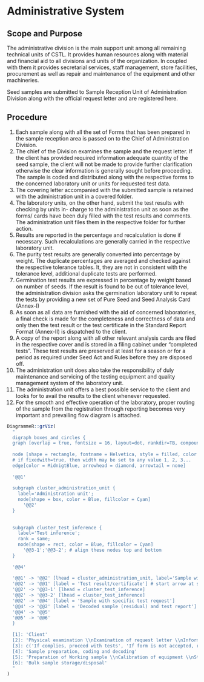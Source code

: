# Administrative System {#adminsys}

## Scope and Purpose

The administrative division is the main support unit among all remaining technical units of CSTL. It provides human resources along with material and financial aid to all divisions and units of the organization. In coupled with them it provides secretarial services, staff management, store facilities, procurement as well as repair and maintenance of the equipment and other machineries.

Seed samples are submitted to Sample Reception Unit of Administration Division along with the official request letter and are registered here.

## Procedure

1. Each sample along with all the set of Forms that has been prepared in the sample reception area is passed on to the Chief of Administration Division.
2. The chief of the Division examines the sample and the request letter. If the client has provided required information adequate quantity of the seed sample, the client will not be made to provide further clarification otherwise the clear information is generally sought before proceeding. The sample is coded and distributed along with the respective forms to the concerned laboratory unit or units for requested test data.
3. The covering letter accompanied with the submitted sample is retained with the administration unit in a covered folder.
4. The laboratory units, on the other hand, submit the test results with checking by units in- charge to the administration unit as soon as the forms/ cards have been duly filled with the test results and comments. The administration unit files them in the respective folder for further action.
5. Results are reported in the percentage and recalculation is done if necessary. Such recalculations are generally carried in the respective laboratory unit.
6. The purity test results are generally converted into percentage by weight. The duplicate percentages are averaged and checked against the respective tolerance tables. It, they are not in consistent with the tolerance level, additional duplicate tests are performed.
7. Germination test results are expressed in percentage by weight based on number of seeds. If the result is found to be out of tolerance level, the administration division asks the germination laboratory unit to repeat the tests by providing a new set of Pure Seed and Seed Analysis Card (Annex-I)
8. As soon as all data are furnished with the aid of concerned laboratories, a final check is made for the completeness and correctness of data and only then the test result or the test certificate in the Standard Report Format (Annex-II) is dispatched to the client.
9. A copy of the report along with all other relevant analysis cards are filed in the respective cover and is stored in a filing cabinet under "completed tests". These test results are preserved at least for a season or for a period as required under Seed Act and Rules before they are disposed off.
10. The administration unit does also take the responsibility of duly maintenance and servicing of the testing equipment and quality management system of the laboratory unit.
11. The administration unit offers a best possible service to the client and looks for to avail the results to the client whenever requested.
12. For the smooth and effective operation of the laboratory, proper routing of the sample from the registration through reporting becomes very important and prevailing flow diagram is attached.


```r
DiagrammeR::grViz(
  "
  digraph boxes_and_circles {
  graph [overlap = true, fontsize = 16, layout=dot, rankdir=TB, compound=true]
  
  node [shape = rectangle, fontname = Helvetica, style = filled, color = DodgerBlue, fillcolor = Wheat, fixedsize = false] //sets as rectangle
  # if fixedwith=true, then width may be set to any value 1, 2, 3...
  edge[color = MidnigtBlue, arrowhead = diamond, arrowtail = none]
  
  '@@1'
  
  subgraph cluster_administration_unit {
    label='Administration unit';
    node[shape = box, color = Blue, fillcolor = Cyan]
      '@@2'
  }
  
  
  subgraph cluster_test_inference {
    label='Test inference';
    rank = same;
    node[shape = rect, color = Blue, fillcolor = Cyan]
      '@@3-1';'@@3-2'; # align these nodes top and bottom
  }
  
  '@@4'
  
  '@@1' -> '@@2' [lhead = cluster_administration_unit, label='Sample with request letter', constraint=true]
  '@@2' -> '@@1' [label = 'Test result/certificate'] # start arrow at subgraph not the node?
  '@@2' -> '@@3-1' [lhead = cluster_test_inference]
  '@@2' -> '@@3-2' [lhead = cluster_test_inference]
  '@@2' -> '@@4' [label = 'Sample with specific test request']
  '@@4' -> '@@2' [label = 'Decoded sample (residual) and test report']
  '@@4' -> '@@5'
  '@@5' -> '@@6'
  }
  
  [1]: 'Client'
  [2]: 'Physical examination \\nExamination of request letter \\nInformation about the sample \\nSample preservation/guard sample'
  [3]: c('If complies, proceed with tests', 'If form is not accepted, reject and proceed without test')
  [4]: 'Sample preparation, coding and decoding'
  [5]: 'Preparation of Working sample \\nCalibration of equipment \\nStandardization of reagents \\nVarious testing as required \\nConversion to reportable format'
  [6]: 'Bulk sample storage/disposal'
  "
)


```

